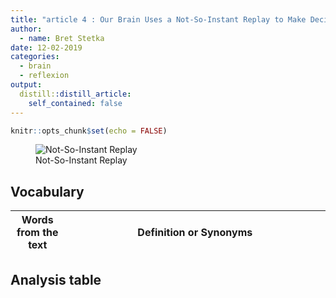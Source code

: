 ```yaml
---
title: "article 4 : Our Brain Uses a Not-So-Instant Replay to Make Decisions"
author:
  - name: Bret Stetka 
date: 12-02-2019
categories:
  - brain
  - reflexion
output:
  distill::distill_article:
    self_contained: false
---
```


```r
knitr::opts_chunk$set(echo = FALSE)
```

![Not-So-Instant Replay](https://static.scientificamerican.com/sciam/cache/file/DA13F4E4-6F00-4B27-B36557CB7530A90C_source.jpg?w=590&h=800&EA894E83-6A75-4DE0-8E9A82E686C29956)



## Vocabulary

| Words from the text |  Definition or Synonyms                                                                  |
| ------------------- | ---------------------------------------------------------------------------------------- |





## Analysis table

|                        |                                |
|------------------------|--------------------------------|
